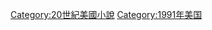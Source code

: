 {{Year by category
|m=1
|c=9
|d=9
|y=1
|cat=美國小說
|sortkey=Novels
|parent=
|subcat=1991年小說
}}

[[Category:20世紀美國小說|Category:20世紀美國小說]]
[[Category:1991年美国|Category:1991年美国]]